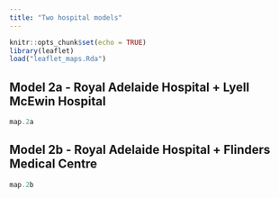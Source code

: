 ```yaml
---
title: "Two hospital models"
---
```


```r
knitr::opts_chunk$set(echo = TRUE)
library(leaflet)
load("leaflet_maps.Rda")
```


## Model 2a - Royal Adelaide Hospital + Lyell McEwin Hospital


```r
map.2a
```

## Model 2b - Royal Adelaide Hospital + Flinders Medical Centre

```r
map.2b
```


